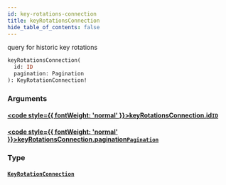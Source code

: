 ```yaml
---
id: key-rotations-connection
title: keyRotationsConnection
hide_table_of_contents: false
---
```








query for historic key rotations

```graphql
keyRotationsConnection(
  id: ID
  pagination: Pagination
): KeyRotationConnection!
```


### Arguments

#### [<code style={{ fontWeight: 'normal' }}>keyRotationsConnection.<b>id</b></code>](#)<Bullet />[`ID`](/docs/testnet/graphql/scalars/id) <Badge class="secondary" text="scalar"/>
> 
> 

#### [<code style={{ fontWeight: 'normal' }}>keyRotationsConnection.<b>pagination</b></code>](#)<Bullet />[`Pagination`](/docs/testnet/graphql/inputs/pagination) <Badge class="secondary" text="input"/>
> 
> 

### Type

#### [`KeyRotationConnection`](/docs/testnet/graphql/objects/key-rotation-connection) <Badge class="secondary" text="object"/>
> 
> 





